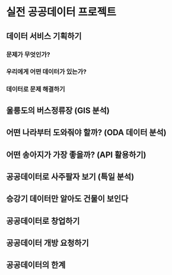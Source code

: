 # 실전 공공데이터 프로젝트

## 데이터 서비스 기획하기
### 문제가 무엇인가?
### 우리에게 어떤 데이터가 있는가?
### 데이터로 문제 해결하기

## 울릉도의 버스정류장 (GIS 분석)

## 어떤 나라부터 도와줘야 할까? (ODA 데이터 분석)

## 어떤 송아지가 가장 좋을까? (API 활용하기)

## 공공데이터로 사주팔자 보기 (특일 분석)

## 승강기 데이터만 알아도 건물이 보인다

## 공공데이터로 창업하기

## 공공데이터 개방 요청하기

## 공공데이터의 한계
